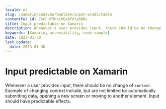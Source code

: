 ```yaml
---
locale: nl
slug: /xamarin/codevoorbeelden/input-predictable
contentful_id: 7xeCnY3hoiVQx8YdJybBNs
title: Input predictable on Xamarin
description: Whenever a user provides input, there should be no change of context.
keywords: [Xamarin, accessibility, code sample]
date: 2023-01-30
last_update:
  date: 2023-01-30
---
```


# Input predictable on Xamarin

Whenever a user provides input, there should be no change of `context`. Example of changing context include, but are not limited to: automatically submitting data, opening a new screen or moving to another element. Input should have predictable effects.

<CodeSample id="input-predictable" platform="xamarin" locale="nl"/>

